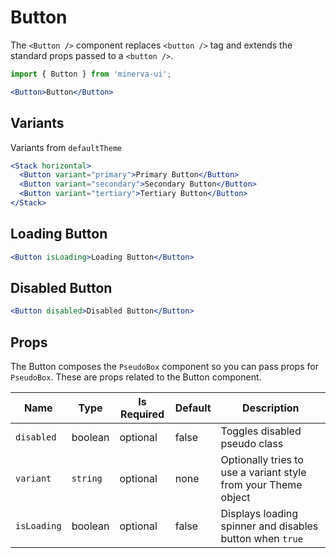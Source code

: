 
# Button

<LinkSection component="Button" />

The `<Button />` component replaces `<button />` tag and extends the standard props passed to a `<button />`.

```js
import { Button } from 'minerva-ui';
```

```jsx live
<Button>Button</Button>
```

## Variants

Variants from `defaultTheme`

```jsx live
<Stack horizontal>
  <Button variant="primary">Primary Button</Button>
  <Button variant="secondary">Secondary Button</Button>
  <Button variant="tertiary">Tertiary Button</Button>
</Stack>
```

## Loading Button

```jsx live
<Button isLoading>Loading Button</Button>
```

## Disabled Button

```jsx live
<Button disabled>Disabled Button</Button>
```

## Props

The Button composes the `PseudoBox` component so you can pass props for
`PseudoBox`. These are props related to the Button component.

| Name        | Type     | Is Required | Default | Description                                                    |
| ----------- | -------- | ----------- | ------- | -------------------------------------------------------------- |
| `disabled`  | boolean  | optional    | false   | Toggles disabled pseudo class                                  |
| `variant`   | `string` | optional    | none    | Optionally tries to use a variant style from your Theme object |
| `isLoading` | boolean  | optional    | false   | Displays loading spinner and disables button when `true`       |
